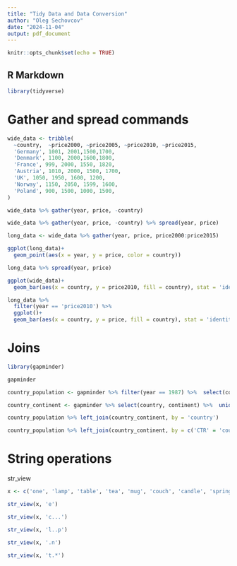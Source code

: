 ```yaml
---
title: "Tidy Data and Data Conversion"
author: "Oleg Sechovcov"
date: "2024-11-04"
output: pdf_document
---
```


```r
knitr::opts_chunk$set(echo = TRUE)
```

## R Markdown

```r
library(tidyverse)
```

# Gather and spread commands

```r
wide_data <- tribble(
  ~country,  ~price2000, ~price2005, ~price2010, ~price2015,
  'Germany', 1001, 2001,1500,1700,
  'Denmark', 1100, 2000,1600,1800,
  'France', 999, 2000, 1550, 1820,
  'Austria', 1010, 2000, 1500, 1700, 
  'UK', 1050, 1950, 1600, 1200,
  'Norway', 1150, 2050, 1599, 1600,
  'Poland', 900, 1500, 1000, 1500,
)
```

```r
wide_data %>% gather(year, price, -country)
```

```r
wide_data %>% gather(year, price, -country) %>% spread(year, price)
```
```r
long_data <- wide_data %>% gather(year, price, price2000:price2015)
```

```r
ggplot(long_data)+
  geom_point(aes(x = year, y = price, color = country))
```
```r
long_data %>% spread(year, price)
```
```r
ggplot(wide_data)+
  geom_bar(aes(x = country, y = price2010, fill = country), stat = 'identity')
```
```r
long_data %>% 
  filter(year == 'price2010') %>%
  ggplot()+
  geom_bar(aes(x = country, y = price, fill = country), stat = 'identity')
```
# Joins

```r
library(gapminder)
```


```r
gapminder
```

```r
country_population <- gapminder %>% filter(year == 1987) %>%  select(country, pop)
```
```r
country_continent <- gapminder %>% select(country, continent) %>%  unique()
```

```r
country_population %>% left_join(country_continent, by = 'country')
```
```r
country_population %>% left_join(country_continent, by = c('CTR' = 'country'))
```

# String operations

str_view

```r
x <- c('one', 'lamp', 'table', 'tea', 'mug', 'couch', 'candle', 'spring')
```

```r
str_view(x, 'e')
```
```r
str_view(x, 'c...')
```
```r
str_view(x, 'l..p')
```
```r
str_view(x, '.n')
```
```r
str_view(x, 't.*')
```
```r

```



